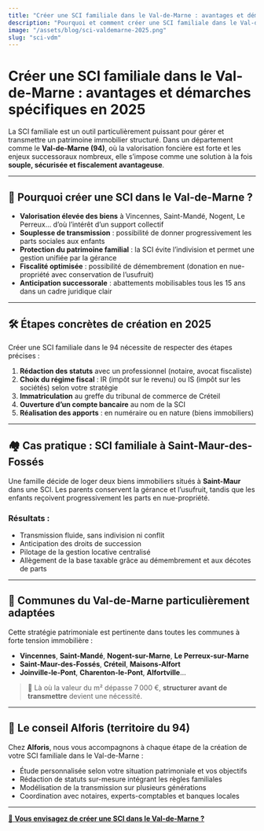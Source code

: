 ```yaml
---
title: "Créer une SCI familiale dans le Val-de-Marne : avantages et démarches spécifiques en 2025"
description: "Pourquoi et comment créer une SCI familiale dans le Val-de-Marne ? Avantages, fiscalité locale, étapes pratiques et optimisation patrimoniale."
image: "/assets/blog/sci-valdemarne-2025.png"
slug: "sci-vdm"
---
```


# Créer une SCI familiale dans le Val-de-Marne : avantages et démarches spécifiques en 2025

La SCI familiale est un outil particulièrement puissant pour gérer et transmettre un patrimoine immobilier structuré. Dans un département comme le **Val-de-Marne (94)**, où la valorisation foncière est forte et les enjeux successoraux nombreux, elle s’impose comme une solution à la fois **souple, sécurisée et fiscalement avantageuse**.

---

## 📌 Pourquoi créer une SCI dans le Val-de-Marne ?

- **Valorisation élevée des biens** à Vincennes, Saint-Mandé, Nogent, Le Perreux… d’où l’intérêt d’un support collectif  
- **Souplesse de transmission** : possibilité de donner progressivement les parts sociales aux enfants  
- **Protection du patrimoine familial** : la SCI évite l’indivision et permet une gestion unifiée par la gérance  
- **Fiscalité optimisée** : possibilité de démembrement (donation en nue-propriété avec conservation de l’usufruit)  
- **Anticipation successorale** : abattements mobilisables tous les 15 ans dans un cadre juridique clair  

---

## 🛠️ Étapes concrètes de création en 2025

Créer une SCI familiale dans le 94 nécessite de respecter des étapes précises :

1. **Rédaction des statuts** avec un professionnel (notaire, avocat fiscaliste)  
2. **Choix du régime fiscal** : IR (impôt sur le revenu) ou IS (impôt sur les sociétés) selon votre stratégie  
3. **Immatriculation** au greffe du tribunal de commerce de Créteil  
4. **Ouverture d’un compte bancaire** au nom de la SCI  
5. **Réalisation des apports** : en numéraire ou en nature (biens immobiliers)  

---

## 🏘️ Cas pratique : SCI familiale à Saint-Maur-des-Fossés

Une famille décide de loger deux biens immobiliers situés à **Saint-Maur** dans une SCI. Les parents conservent la gérance et l’usufruit, tandis que les enfants reçoivent progressivement les parts en nue-propriété.

### Résultats :

- Transmission fluide, sans indivision ni conflit  
- Anticipation des droits de succession  
- Pilotage de la gestion locative centralisé  
- Allègement de la base taxable grâce au démembrement et aux décotes de parts  

---

## 🏡 Communes du Val-de-Marne particulièrement adaptées

Cette stratégie patrimoniale est pertinente dans toutes les communes à forte tension immobilière :

- **Vincennes**, **Saint-Mandé**, **Nogent-sur-Marne**, **Le Perreux-sur-Marne**  
- **Saint-Maur-des-Fossés**, **Créteil**, **Maisons-Alfort**  
- **Joinville-le-Pont**, **Charenton-le-Pont**, **Alfortville**…

> 📍 Là où la valeur du m² dépasse 7 000 €, **structurer avant de transmettre** devient une nécessité.

---

## 📎 Le conseil Alforis (territoire du 94)

Chez **Alforis**, nous vous accompagnons à chaque étape de la création de votre SCI familiale dans le Val-de-Marne :

- Étude personnalisée selon votre situation patrimoniale et vos objectifs  
- Rédaction de statuts sur-mesure intégrant les règles familiales  
- Modélisation de la transmission sur plusieurs générations  
- Coordination avec notaires, experts-comptables et banques locales  

---
 
[📆 **Vous envisagez de créer une SCI dans le Val-de-Marne ?** ](https://www.alforis.fr/prendre-rendez-vous)
